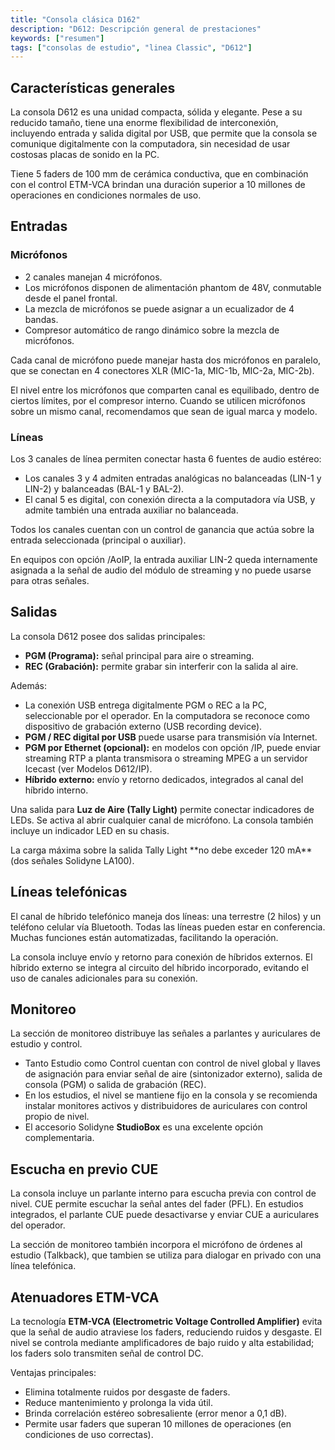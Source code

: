 ```yaml
---
title: "Consola clásica D162"
description: "D612: Descripción general de prestaciones"
keywords: ["resumen"]
tags: ["consolas de estudio", "linea Classic", "D612"]
---
```


## Características generales

La consola D612 es una unidad compacta, sólida y elegante. Pese a su reducido tamaño, tiene una enorme flexibilidad de interconexión, incluyendo entrada y salida digital por USB, que permite que la consola se comunique digitalmente con la computadora, sin necesidad de usar costosas placas de sonido en la PC.

Tiene 5 faders de 100 mm de cerámica conductiva, que en combinación con el control ETM-VCA brindan una duración superior a 10 millones de operaciones en condiciones normales de uso.

## Entradas

### Micrófonos

- 2 canales manejan 4 micrófonos.
- Los micrófonos disponen de alimentación phantom de 48V, conmutable desde el panel frontal.
- La mezcla de micrófonos se puede asignar a un ecualizador de 4 bandas.
- Compresor automático de rango dinámico sobre la mezcla de micrófonos.

Cada canal de micrófono puede manejar hasta dos micrófonos en paralelo, que se conectan en 4 conectores XLR (MIC-1a, MIC-1b, MIC-2a, MIC-2b).

El nivel entre los micrófonos que comparten canal es equilibado, dentro de ciertos límites, por el compresor interno. Cuando se utilicen micrófonos sobre un mismo canal, recomendamos que sean de igual marca y modelo.

### Líneas

Los 3 canales de línea permiten conectar hasta 6 fuentes de audio estéreo:

- Los canales 3 y 4 admiten entradas analógicas no balanceadas (LIN-1 y LIN-2) y balanceadas (BAL-1 y BAL-2).
- El canal 5 es digital, con conexión directa a la computadora vía USB, y admite también una entrada auxiliar no balanceada.

Todos los canales cuentan con un control de ganancia que actúa sobre la entrada seleccionada (principal o auxiliar).

<Note>
  En equipos con opción /AoIP, la entrada auxiliar LIN-2 queda internamente asignada a la señal de audio del módulo de streaming y no puede usarse para otras señales.
</Note>

## Salidas

La consola D612 posee dos salidas principales:

- **PGM (Programa):** señal principal para aire o streaming.
- **REC (Grabación):** permite grabar sin interferir con la salida al aire.

Además:

- La conexión USB entrega digitalmente PGM o REC a la PC, seleccionable por el operador. En la computadora se reconoce como dispositivo de grabación externo (USB recording device).
- **PGM / REC digital por USB** puede usarse para transmisión vía Internet.
- **PGM por Ethernet (opcional):** en modelos con opción /IP, puede enviar streaming RTP a planta transmisora o streaming MPEG a un servidor Icecast (ver Modelos D612/IP).
- **Híbrido externo:** envío y retorno dedicados, integrados al canal del híbrido interno.

Una salida para **Luz de Aire (Tally Light)** permite conectar indicadores de LEDs. Se activa al abrir cualquier canal de micrófono. La consola también incluye un indicador LED en su chasis.

<Warning>
  La carga máxima sobre la salida Tally Light **no debe exceder 120 mA** (dos señales Solidyne LA100).
</Warning>

## Líneas telefónicas

El canal de híbrido telefónico maneja dos líneas: una terrestre (2 hilos) y un teléfono celular vía Bluetooth. Todas las líneas pueden estar en conferencia. Muchas funciones están automatizadas, facilitando la operación.

La consola incluye envío y retorno para conexión de híbridos externos. El híbrido externo se integra al circuito del híbrido incorporado, evitando el uso de canales adicionales para su conexión.

## Monitoreo

La sección de monitoreo distribuye las señales a parlantes y auriculares de estudio y control.

- Tanto Estudio como Control cuentan con control de nivel global y llaves de asignación para enviar señal de aire (sintonizador externo), salida de consola (PGM) o salida de grabación (REC).
- En los estudios, el nivel se mantiene fijo en la consola y se recomienda instalar monitores activos y distribuidores de auriculares con control propio de nivel.
- El accesorio Solidyne **StudioBox** es una excelente opción complementaria.

## Escucha en previo CUE

La consola incluye un parlante interno para escucha previa con control de nivel. CUE permite escuchar la señal antes del fader (PFL). En estudios integrados, el parlante CUE puede desactivarse y enviar CUE a auriculares del operador.

La sección de monitoreo también incorpora el micrófono de órdenes al estudio (Talkback), que tambien se utiliza para dialogar en privado con una línea telefónica.

## Atenuadores ETM-VCA

La tecnología **ETM-VCA (Electrometric Voltage Controlled Amplifier)** evita que la señal de audio atraviese los faders, reduciendo ruidos y desgaste. El nivel se controla mediante amplificadores de bajo ruido y alta estabilidad; los faders solo transmiten señal de control DC.

Ventajas principales:

- Elimina totalmente ruidos por desgaste de faders.
- Reduce mantenimiento y prolonga la vida útil.
- Brinda correlación estéreo sobresaliente (error menor a 0,1 dB).
- Permite usar faders que superan 10 millones de operaciones (en condiciones de uso correctas).